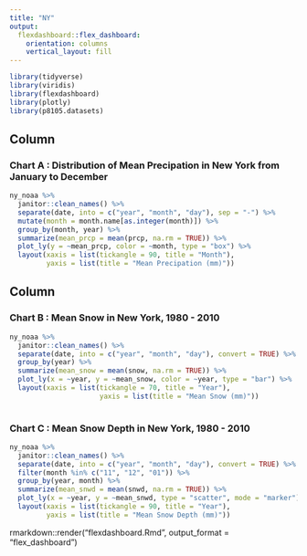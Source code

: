 ```yaml
---
title: "NY"
output:
  flexdashboard::flex_dashboard:
    orientation: columns
    vertical_layout: fill
---
```



```r
library(tidyverse)
library(viridis)
library(flexdashboard)
library(plotly)
library(p8105.datasets)
```

Column {data-width=650}
-----------------------------------------------------------------------

### Chart A : Distribution of Mean Precipation in New York from January to December

```r
ny_noaa %>%
  janitor::clean_names() %>%
  separate(date, into = c("year", "month", "day"), sep = "-") %>%
  mutate(month = month.name[as.integer(month)]) %>%
  group_by(month, year) %>%
  summarize(mean_prcp = mean(prcp, na.rm = TRUE)) %>%
  plot_ly(y = ~mean_prcp, color = ~month, type = "box") %>%
  layout(xaxis = list(tickangle = 90, title = "Month"), 
         yaxis = list(title = "Mean Precipation (mm)"))

```

Column {data-width=350}
-----------------------------------------------------------------------

### Chart B : Mean Snow in New York, 1980 - 2010

```r
ny_noaa %>% 
  janitor::clean_names() %>%
  separate(date, into = c("year", "month", "day"), convert = TRUE) %>%
  group_by(year) %>%
  summarize(mean_snow = mean(snow, na.rm = TRUE)) %>%
  plot_ly(x = ~year, y = ~mean_snow, color = ~year, type = "bar") %>%
  layout(xaxis = list(tickangle = 70, title = "Year"), 
                      yaxis = list(title = "Mean Snow (mm)"))
  
```

### Chart C : Mean Snow Depth in New York, 1980 - 2010

```r
ny_noaa %>% 
  janitor::clean_names() %>%
  separate(date, into = c("year", "month", "day"), convert = TRUE) %>%
  filter(month %in% c("11", "12", "01")) %>%
  group_by(year, month) %>%
  summarize(mean_snwd = mean(snwd, na.rm = TRUE)) %>%
  plot_ly(x = ~year, y = ~mean_snwd, type = "scatter", mode = "marker") %>%
  layout(xaxis = list(tickangle = 90, title = "Year"), 
         yaxis = list(title = "Mean Snow Depth (mm)"))
```

rmarkdown::render("flexdashboard.Rmd", output_format = "flex_dashboard")
